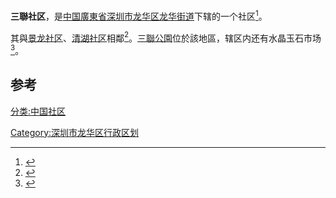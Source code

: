 {{Expand|time=2017-08-22T10:54:24+00:00}}
'''三聯社区'''，是[[中国|中国]][[廣東省|廣東省]][[深圳市|深圳市]][[龙华区_(深圳市)|龙华区]][[龙华街道_(深圳市)|龙华街道]]下辖的一个社区<ref>{{Cite book|title=深圳年鉴 2011 总第27卷|last=黄玲主编|first=|publisher=深圳市史志办公室|year=2011年10月|isbn=|location=|pages=441}}</ref>。

其與[[景龙社区|景龙社区]]、[[清湖社区|清湖社区]]相鄰<ref>{{Cite book|title=深圳年鉴 2008|last=深圳年鉴编辑委员会编|first=|publisher=深圳市史志办公室 |year=2008年9月|isbn=|location=深圳|pages=433}}</ref>。[[三聯公園|三聯公園]]位於該地區，辖区内还有水晶玉石市场<ref>{{Cite book|title=后危机时代城市经济转型与深圳案例研究|last=张志宏著|first=|publisher=北京：社会科学文献出版社|year=2011年1月|isbn=978-7-5097-1975-6|location=|pages=361}}</ref>。

== 参考==
{{reflist}}
{{深圳小作品}}

[[Category:深圳市龙华区行政区划|Category:深圳市龙华区行政区划]]
[[分类:中国社区|分类:中国社区]]